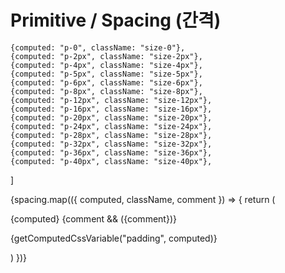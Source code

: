 
<Meta title="Primitives/Spacing (간격)" />

# Primitive / Spacing (간격)

    {computed: "p-0", className: "size-0"},
    {computed: "p-2px", className: "size-2px"},
    {computed: "p-4px", className: "size-4px"},
    {computed: "p-5px", className: "size-5px"},
    {computed: "p-6px", className: "size-6px"},
    {computed: "p-8px", className: "size-8px"},
    {computed: "p-12px", className: "size-12px"},
    {computed: "p-16px", className: "size-16px"},
    {computed: "p-20px", className: "size-20px"},
    {computed: "p-24px", className: "size-24px"},
    {computed: "p-28px", className: "size-28px"},
    {computed: "p-32px", className: "size-32px"},
    {computed: "p-36px", className: "size-36px"},
    {computed: "p-40px", className: "size-40px"},
]

<div className="sb-unstyled flex flex-col gap-xl">
    {spacing.map(({ computed, className, comment }) => {
        return (
            <div className="gap-lg flex items-center">
                <div className={`${className} bg-brand`} />
                <div className="flex flex-col">
                    <p className="font-mono font-bold text-body">{computed} {comment && <span className="opacity-dim-1">({comment})</span>}</p>
                    <p className="typo-caption-mono opacity-dim-1">{getComputedCssVariable("padding", computed)}</p>
                </div>
            </div>
        )
    })}
</div>
